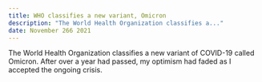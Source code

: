 ```yaml
---
title: WHO classifies a new variant, Omicron
description: "The World Health Organization classifies a..."
date: November 266 2021
---
```


The World Health Organization classifies a new variant of COVID-19 called Omicron. After over a year had passed, my optimism had faded as I accepted the ongoing crisis.
